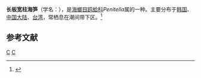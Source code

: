 {{Speciesbox
| taxon = Penitella kamakurensis
| binomial_authority = (Yokoyama, 1922)
}}
'''长板宽柱海笋'''（学名：''{{lang|la|Penitella kamakurensis}}''），是[[海螂目|海螂目]][[鸥蛤科|鸥蛤科]]''Penitella''属的一种。主要分布于[[韩国|韩国]]、[[中国大陆|中国大陆]]、[[台湾|台湾]]，常栖息在潮间带下区。<ref>{{cite web|url=http://shell.sinica.edu.tw/chinese/shellbase_detail.php?science_no=2803|title=国际贝库：长板宽柱海笋|publisher=台湾贝类资料库|accessdate=2009-08-11|archive-date=2016-03-04|archive-url=https://web.archive.org/web/20160304113521/http://shell.sinica.edu.tw/chinese/shellbase_detail.php?science_no=2803|dead-url=no}}</ref>

== 参考文献 ==
{{reflist}}

{{taxonbar}}
[[Category:_1922年描述的动物|C]]
[[Category:鸥蛤科|C]]